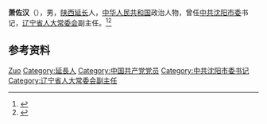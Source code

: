 {{Otheruses|other=名为萧佐汉的其他人物|萧佐汉}}

'''萧佐汉'''（{{bd|1913年||？|}}），男，[[陕西|陕西]][[延长|延长]]人，[[中华人民共和国|中华人民共和国]]政治人物，曾任[[中共沈阳市委|中共沈阳市委]]书记，[[辽宁省人大常委会|辽宁省人大常委会]]副主任。<ref>{{cite book|title=中囯人名大辞典·当代人物卷|author=廖盖隆等编|year=1990|publisher=上海辞书出版社|location=上海|page=}}</ref><ref>{{Cite book|title=中华人民共和国职官志|author=何虎生, 李耀东, 向常福主编|publisher=中国社会出版社|year=2003|isbn=9787800883934|location=北京|pages=}}</ref>

== 参考资料 ==
{{reflist}}

{{中国人物小作品}}

{{Authority control}}
{{DEFAULTSORT:Xiao萧}}
[[Category:萧姓|Zuo]]
[[Category:延長人|Category:延長人]]
[[Category:中国共产党党员|Category:中国共产党党员]]
[[Category:中共沈阳市委书记|Category:中共沈阳市委书记]]
[[Category:辽宁省人大常委会副主任|Category:辽宁省人大常委会副主任]]